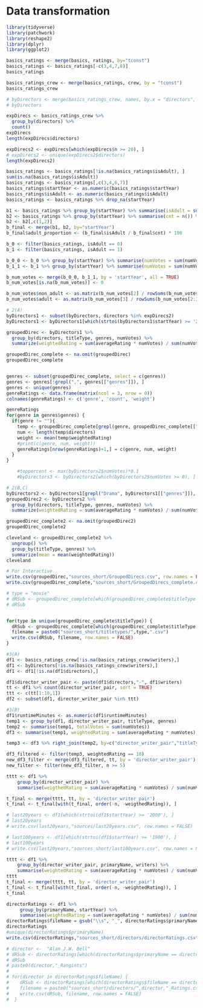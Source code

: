 # Data transformation


```r
library(tidyverse)
library(patchwork)
library(reshape2)
library(dplyr)
library(ggplot2)
```

```r
basics_ratings <- merge(basics, ratings, by="tconst")
basics_ratings <- basics_ratings[-c(3,4,7,8)]
basics_ratings
```

```r
basics_ratings_crew <- merge(basics_ratings, crew, by = "tconst")
basics_ratings_crew
```

```r
# byDirectors <- merge(basics_ratings_crew, names, by.x = "directors", by.y = "nconst")
# byDirectors
```

```r
expDirecs <- basics_ratings_crew %>%
  group_by(directors) %>%
  count()
expDirecs
length(expDirecs$directors)

expDirecs2 <- expDirecs[which(expDirecs$n >= 20), ]
# expDirecs2 <- unique(expDirecs2$directors)
length(expDirecs2)
```



```r
basics_ratings <- basics_ratings[!is.na(basics_ratings$isAdult), ]
sum(is.na(basics_ratings$isAdult))
basics_ratings <- basics_ratings[,c(3,4,6,7)]
basics_ratings$startYear <- as.numeric(basics_ratings$startYear)
basics_ratings$isAdult <- as.numeric(basics_ratings$isAdult)
basics_ratings <- basics_ratings %>% drop_na(startYear)
```

```r
b1 <- basics_ratings %>% group_by(startYear) %>% summarise(isAdult = sum(isAdult))
b2 <- basics_ratings %>% group_by(startYear) %>% summarise(cnt = n()) %>% mutate(freq = round(cnt / sum(cnt), 3)) %>% arrange(desc(freq))
b2 <- b2[,c(1,2)]
b_final <- merge(b1, b2, by="startYear")
b_final$adult_proportion <- (b_final$isAdult / b_final$cnt) * 100
```

```r
b_0 <- filter(basics_ratings, isAdult == 0)
b_1 <- filter(basics_ratings, isAdult == 1)

b_0_0 <- b_0 %>% group_by(startYear) %>% summarise(numVotes = sum(numVotes))
b_1_1 <- b_1 %>% group_by(startYear) %>% summarise(numVotes = sum(numVotes))

b_num_votes <- merge(b_0_0, b_1_1, by = 'startYear', all = TRUE)
b_num_votes[is.na(b_num_votes)] <- 0

b_num_votes$non_adult <- as.matrix(b_num_votes[2] / rowSums(b_num_votes[2:3])) * 100
b_num_votes$adult <- as.matrix(b_num_votes[3] / rowSums(b_num_votes[2:3])) * 100
```

```r
# 2(A)
byDirectors1 <- subset(byDirectors, directors %in% expDirecs2)
byDirectors1 <- byDirectors1[which(strtoi(byDirectors1$startYear) >= '2010'), ]

groupedDirec <- byDirectors1 %>%
  group_by(directors, titleType, genres, numVotes) %>%
  summarize(weightedRating = sum(averageRating * numVotes) / sum(numVotes))

groupedDirec_complete <- na.omit(groupedDirec)
groupedDirec_complete


genres <- subset(groupedDirec_complete, select = c(genres))
genres <- genres[!grepl(",", genres[["genres"]]), ]
genres <- unique(genres)
genreRatings <- data.frame(matrix(ncol = 3, nrow = 0))
colnames(genreRatings) <- c('genre', 'count', 'weight')

genreRatings
for(genre in genres$genres) {
  if(genre != ""){
    temp <- groupedDirec_complete[grepl(genre, groupedDirec_complete[["genres"]]), ]
    num <- length(temp$directors)
    weight <- mean(temp$weightedRating)
    #print(c(genre, num, weight))
    genreRatings[nrow(genreRatings)+1,] = c(genre, num, weight)
  }
}

    #toppercent <- max(byDirectors2$numVotes)*0.1
    #byDirectors3 <- byDirectors2[which(byDirectors2$numVotes >= 0), ]

# 2(B,C)
byDirectors2 <- byDirectors1[grepl("Drama", byDirectors1[["genres"]]), ]# | grepl("Comedy", byDirectors2[["genres"]]), ]
groupedDirec2 <- byDirectors2 %>%
  group_by(directors, titleType, genres, numVotes) %>%
  summarize(weightedRating = sum(averageRating * numVotes) / sum(numVotes))

groupedDirec_complete2 <- na.omit(groupedDirec2)
groupedDirec_complete2

cleveland <- groupedDirec_complete2 %>% 
  ungroup() %>%
  group_by(titleType, genres) %>%
  summarize(mean = mean(weightedRating))
cleveland

# For Interactive
write.csv(groupedDirec,"sources_short/GroupedDirecs.csv", row.names = FALSE)
write.csv(groupedDirec_complete,"sources_short/GroupedDirecs_complete.csv", row.names = FALSE)
```


```r
# type = "movie"
# dRSub <- groupedDirec_complete[which(groupedDirec_complete$titleType == type), ]
# dRSub


for(type in unique(groupedDirec_complete$titleType)) {
  dRSub <- groupedDirec_complete[which(groupedDirec_complete$titleType == type), ]
  filename = paste0("sources_short/titletypes/",type,".csv")
  write.csv(dRSub, filename, row.names = FALSE)
}
```



```r
#3(A)
df1 <- basics_ratings_crew[!is.na(basics_ratings_crew$writers),]
df1 <- byDirectors[!is.na(basics_ratings_crew$writers),]
df1 <- df1[!is.na(df1$directors),]

df1$director_writer_pair <- paste(df1$directors,"-", df1$writers)
tt <- df1 %>% count(director_writer_pair, sort = TRUE)
ttt <- c(tt[1:10,1])
df2 <- subset(df1, director_writer_pair %in% ttt)

#3(B)
df1$runtimeMinutes <- as.numeric(df1$runtimeMinutes)
temp1 <- group_by(df1, director_writer_pair, titleType, genres)
temp2 <- summarise(temp1, totalVotes = sum(numVotes))
df3 <- summarise(temp1, weightedRating = sum(averageRating * numVotes) / sum(numVotes))

temp3 <- df3 %>% right_join(temp2, by=c("director_writer_pair","titleType", "genres"))

df3_filtered <- filter(temp3, weightedRating == 10)
new_df3_filter <- merge(df3_filtered, tt, by = 'director_writer_pair')
new_filter <- filter(new_df3_filter, n >= 5)
```

```r
tttt <- df1 %>%
    group_by(director_writer_pair) %>%
    summarise(weigthedRating = sum(averageRating * numVotes) / sum(numVotes))

t_final <- merge(tttt, tt, by = 'director_writer_pair')
t_final <- t_final[with(t_final, order(-n, -weigthedRating)), ]
```

```r
# last20years <- df1[which(strtoi(df1$startYear) >= '2000'), ]
# last20years
# write.csv(last20years,"sources/last20years.csv", row.names = FALSE)
```

```r
# last100years <- df1[which(strtoi(df1$startYear) >= '1900'), ]
# last100years
# write.csv(last20years,"sources_short/last100years.csv", row.names = FALSE)
```


```r
tttt <- df1 %>%
    group_by(director_writer_pair, primaryName, writers) %>%
    summarise(weightedRating = sum(averageRating * numVotes) / sum(numVotes))
tttt
t_final <- merge(tttt, tt, by = 'director_writer_pair')
t_final <- t_final[with(t_final, order(-n, -weightedRating)), ]
t_final
```

```r
directorRatings <- df1 %>%
     group_by(primaryName, startYear) %>%
     summarise(weightedRating = sum(averageRating * numVotes) / sum(numVotes))
directorRatings$fileName = gsub("\\s", "_", directorRatings$primaryName)
directorRatings
#unique(directorRatings$primaryName)
write.csv(directorRatings,"sources_short/directors/directorRatings.csv", row.names = FALSE)
```

```r
# director <-  "Alan J.W. Bell"
# dRSub <- directorRatings[which(directorRatings$primaryName == director), ]
# dRSub
# paste0(director,"_Rangints")
# 
# for(director in directorRatings$fileName) {
#    dRSub <- directorRatings[which(directorRatings$fileName == director), ]
#    filename = paste0("sources_short/directors/",director,"_Ratings.csv")
#    write.csv(dRSub, filename, row.names = FALSE)
#  }
```
